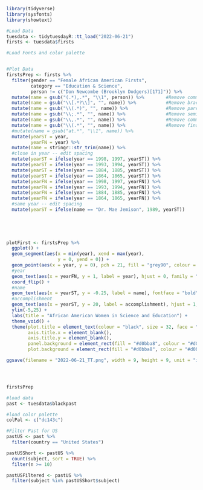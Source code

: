 ```r
library(tidyverse)
library(sysfonts)
library(showtext)
```




```r
#Load Data
tuesdata <- tidytuesdayR::tt_load("2022-06-21")
firsts <- tuesdata$firsts

#Load Fonts and color palette


#Plot Data
firstsPrep <- firsts %>%
  filter(gender == "Female African American Firsts",
         category == "Education & Science",
         person != c("Don Newcombe (Brooklyn Dodgers)[171]")) %>%
  mutate(name = gsub("(.*),.*", "\\1", person)) %>%        #Remove comma
  mutate(name = gsub("\\[.*?\\]", "", name)) %>%           #Remove brackets
  mutate(name = gsub("\\(.*)", "", name)) %>%              #Remove parenthesis sets and text
  mutate(name = gsub("\\;.*", "", name)) %>%               #Remove semi-colon and text after
  mutate(name = gsub("\\,.*", "", name)) %>%               #Remove comma and text after
  mutate(name = gsub("\\(.*", "", name)) %>%               #Remove final parenthesis and text
  #mutate(name = gsub("at.*", "\\1", name)) %>%
  mutate(yearST = year,
         yearFN = year) %>%
  mutate(name = stringr::str_trim(name)) %>%
  #close in year -- edit spacing
  mutate(yearST = ifelse(year == 1998, 1997, yearST)) %>%
  mutate(yearST = ifelse(year == 1993, 1994, yearST)) %>%
  mutate(yearST = ifelse(year == 1884, 1885, yearST)) %>%
  mutate(yearST = ifelse(year == 1864, 1865, yearST)) %>%
  mutate(yearFN = ifelse(year == 1998, 1997, yearFN)) %>%
  mutate(yearFN = ifelse(year == 1993, 1994, yearFN)) %>%
  mutate(yearFN = ifelse(year == 1884, 1885, yearFN)) %>%
  mutate(yearFN = ifelse(year == 1864, 1865, yearFN)) %>%
  #same year -- edit spacing
  mutate(yearST = ifelse(name == "Dr. Mae Jemison", 1989, yearST))
  
  
  


plotFirst <- firstsPrep %>%
  ggplot() +
  geom_segment(aes(x = min(year), xend = max(year),
                   y = 0, yend = 0)) +
  geom_point(aes(x = year, y = 0), pch = 21, fill = "grey90", colour = "black", size = 2) +
  #year
  geom_text(aes(x = yearFN, y = 1, label = year), hjust = 0, family = "sans", size = 10) +  # Need to edit
  coord_flip() +
  #name
  geom_text(aes(x = yearST, y = -0.25, label = name), fontface = "bold", hjust = 1, family = "sans", size = 10) +
  #accomplishment
  geom_text(aes(x = yearST, y = 20, label = accomplishment), hjust = 1, family = "sans", size = 10) +
  ylim(-5,25) +
  labs(title = "African American Women in Science and Education") +
  theme_void() +
  theme(plot.title = element_text(colour = "black", size = 32, face = "bold", family = "sans", hjust = 0.25),
        axis.title.x = element_blank(),
        axis.title.y = element_blank(),
        panel.background = element_rect(fill = "#d0bba8", colour = "#d0bba8"),
        plot.background = element_rect(fill = "#d0bba8", colour = "#d0bba8"))

ggsave(filename = "2022-06-21_TT.png", width = 9, height = 9, unit = "in")




firstsPrep
```

```r
#load data
past <- tuesdata$blackpast

#load color palette
colPal <- c("dc143c")

#Filter Past for US
pastUS <- past %>%
  filter(country == "United States")

pastUSShort <- pastUS %>%
  count(subject, sort = TRUE) %>%
  filter(n >= 10)

pastUSFiltered <- pastUS %>%
  filter(subject %in% pastUSShort$subject)
```

